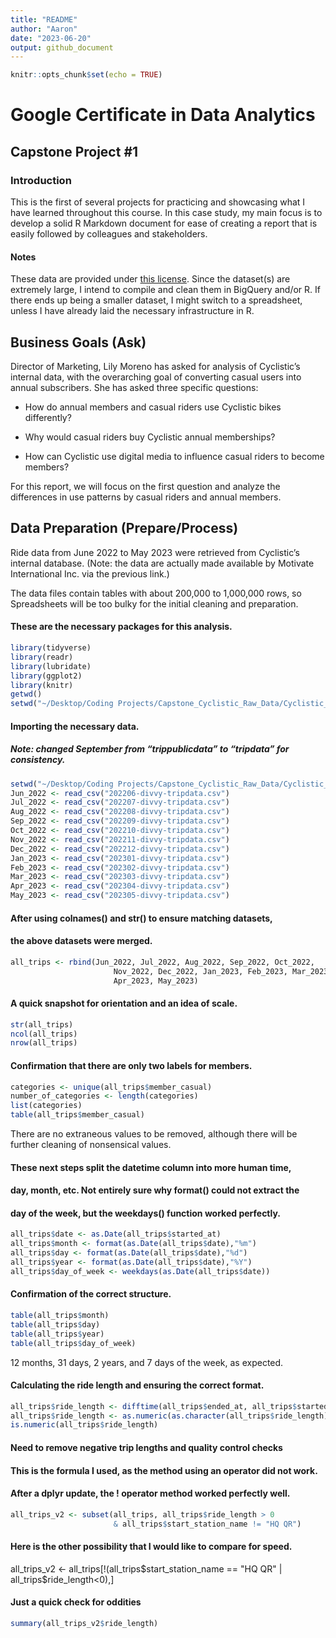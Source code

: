 ```yaml
---
title: "README"
author: "Aaron"
date: "2023-06-20"
output: github_document
---
```

```r
knitr::opts_chunk$set(echo = TRUE)
```

# Google Certificate in Data Analytics
## Capstone Project #1

### Introduction
This is the first of several projects for practicing and showcasing what I have learned throughout this course. In this case study, my main focus is to develop a solid R Markdown document for ease of creating a report that is easily followed by colleagues and stakeholders.

#### Notes
These data are provided under [this license](https://ride.divvybikes.com/data-license-agreement). Since the dataset(s) are extremely large, I intend to compile and clean them in BigQuery and/or R. If there ends up being a smaller dataset, I might switch to a spreadsheet, unless I have already laid the necessary infrastructure in R.

## Business Goals (Ask)
Director of Marketing, Lily Moreno has asked for analysis of Cyclistic's internal data, with the overarching goal of converting casual users into annual subscribers. She has asked three specific questions:

* How do annual members and casual riders use Cyclistic bikes differently?

* Why would casual riders buy Cyclistic annual memberships?

* How can Cyclistic use digital media to influence casual riders to become members?

For this report, we will focus on the first question and analyze the differences in use patterns by casual riders and annual members.

## Data Preparation (Prepare/Process)
Ride data from June 2022 to May 2023 were retrieved from Cyclistic's internal database. (Note: the data are actually made available by Motivate International Inc. via the previous link.)

The data files contain tables with about 200,000 to 1,000,000 rows, so Spreadsheets will be too bulky for the initial cleaning and preparation.

#### These are the necessary packages for this analysis.
```r
library(tidyverse)
library(readr)
library(lubridate)
library(ggplot2)
library(knitr)
getwd()
setwd("~/Desktop/Coding Projects/Capstone_Cyclistic_Raw_Data/Cyclistic_csv_files")
```

#### Importing the necessary data.
##### Note: changed September from "trippublicdata" to "tripdata" for consistency.
```r
setwd("~/Desktop/Coding Projects/Capstone_Cyclistic_Raw_Data/Cyclistic_csv_files")
Jun_2022 <- read_csv("202206-divvy-tripdata.csv")
Jul_2022 <- read_csv("202207-divvy-tripdata.csv")
Aug_2022 <- read_csv("202208-divvy-tripdata.csv")
Sep_2022 <- read_csv("202209-divvy-tripdata.csv")
Oct_2022 <- read_csv("202210-divvy-tripdata.csv")
Nov_2022 <- read_csv("202211-divvy-tripdata.csv")
Dec_2022 <- read_csv("202212-divvy-tripdata.csv")
Jan_2023 <- read_csv("202301-divvy-tripdata.csv")
Feb_2023 <- read_csv("202302-divvy-tripdata.csv")
Mar_2023 <- read_csv("202303-divvy-tripdata.csv")
Apr_2023 <- read_csv("202304-divvy-tripdata.csv")
May_2023 <- read_csv("202305-divvy-tripdata.csv")
```

#### After using colnames() and str() to ensure matching datasets, 
#### the above datasets were merged.
```r
all_trips <- rbind(Jun_2022, Jul_2022, Aug_2022, Sep_2022, Oct_2022, 
                       Nov_2022, Dec_2022, Jan_2023, Feb_2023, Mar_2023,
                       Apr_2023, May_2023)
```

#### A quick snapshot for orientation and an idea of scale.
```r
str(all_trips)
ncol(all_trips)
nrow(all_trips)
```



#### Confirmation that there are only two labels for members.
```r
categories <- unique(all_trips$member_casual)
number_of_categories <- length(categories)
list(categories)
table(all_trips$member_casual)
```
There are no extraneous values to be removed, although there will be further
cleaning of nonsensical values.

#### These next steps split the datetime column into more human time, 
#### day, month, etc. Not entirely sure why format() could not extract the
#### day of the week, but the weekdays() function worked perfectly.
```r
all_trips$date <- as.Date(all_trips$started_at)
all_trips$month <- format(as.Date(all_trips$date),"%m")
all_trips$day <- format(as.Date(all_trips$date),"%d")
all_trips$year <- format(as.Date(all_trips$date),"%Y")
all_trips$day_of_week <- weekdays(as.Date(all_trips$date))
```

#### Confirmation of the correct structure.
```r
table(all_trips$month)
table(all_trips$day)
table(all_trips$year)
table(all_trips$day_of_week)
```
12 months, 31 days, 2 years, and 7 days of the week, as expected.

#### Calculating the ride length and ensuring the correct format.
```r
all_trips$ride_length <- difftime(all_trips$ended_at, all_trips$started_at)
all_trips$ride_length <- as.numeric(as.character(all_trips$ride_length))
is.numeric(all_trips$ride_length)
```

#### Need to remove negative trip lengths and quality control checks
#### This is the formula I used, as the method using an operator did not work.
#### After a dplyr update, the ! operator method worked perfectly well.
```r
all_trips_v2 <- subset(all_trips, all_trips$ride_length > 0 
                       & all_trips$start_station_name != "HQ QR")
```

#### Here is the other possibility that I would like to compare for speed.
all_trips_v2 <- all_trips[!(all_trips$start_station_name == "HQ QR"
                            | all_trips$ride_length<0),]
                            
#### Just a quick check for oddities
```r
summary(all_trips_v2$ride_length)
```

